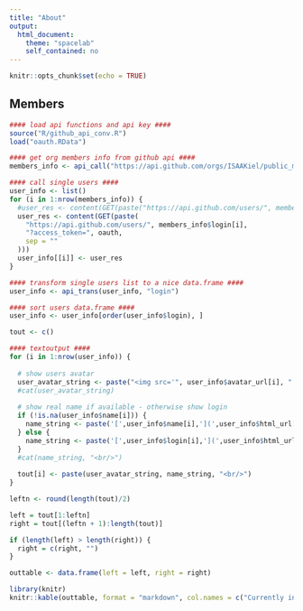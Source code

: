 ```yaml
---
title: "About"
output:
  html_document:
    theme: "spacelab"
    self_contained: no
---
```


```r
knitr::opts_chunk$set(echo = TRUE)
```

## Members

```r
#### load api functions and api key ####
source("R/github_api_conv.R")
load("oauth.RData")

#### get org members info from github api ####
members_info <- api_call("https://api.github.com/orgs/ISAAKiel/public_members", "login", oauth)

#### call single users ####
user_info <- list()
for (i in 1:nrow(members_info)) {
  #user_res <- content(GET(paste("https://api.github.com/users/", members_info$login[i], sep = "")))
  user_res <- content(GET(paste(
    "https://api.github.com/users/", members_info$login[i], 
    "?access_token=", oauth, 
    sep = ""
  )))
  user_info[[i]] <- user_res
}

#### transform single users list to a nice data.frame ####
user_info <- api_trans(user_info, "login")

#### sort users data.frame ####
user_info <- user_info[order(user_info$login), ]
```


```r
tout <- c()

#### textoutput ####
for (i in 1:nrow(user_info)) {
  
  # show users avatar
  user_avatar_string <- paste("<img src='", user_info$avatar_url[i], "' alt='", user_info$login[i], "' width = 100> ")
  #cat(user_avatar_string)
  
  # show real name if available - otherwise show login
  if (!is.na(user_info$name[i])) {
    name_string <- paste('[',user_info$name[i],'](',user_info$html_url[i],')',sep="")
  } else {
    name_string <- paste('[',user_info$login[i],'](',user_info$html_url[i],')',sep="")
  }
  #cat(name_string, "<br/>")
  
  tout[i] <- paste(user_avatar_string, name_string, "<br/>")
}

leftn <- round(length(tout)/2)

left = tout[1:leftn]
right = tout[(leftn + 1):length(tout)]

if (length(left) > length(right)) {
  right = c(right, "")
}

outtable <- data.frame(left = left, right = right)

library(knitr)
knitr::kable(outtable, format = "markdown", col.names = c("Currently involved are: ", "\u200B"))
```